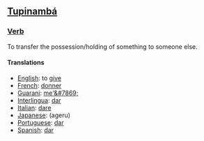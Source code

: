 ==[[Tupinambá]]==
===[[Verb]]===
To transfer the possession/holding of something to someone else.
====Translations====
*[[English]]: to [[give]]
*[[French]]: [[donner]]
*[[Guarani]]: [[me'&#7869;]]
*[[Interlingua]]: [[dar]]
*[[Italian]]: [[dare]]
*[[Japanese]]: (ageru)
*[[Portuguese]]: [[dar]]
*[[Spanish]]: [[dar]]